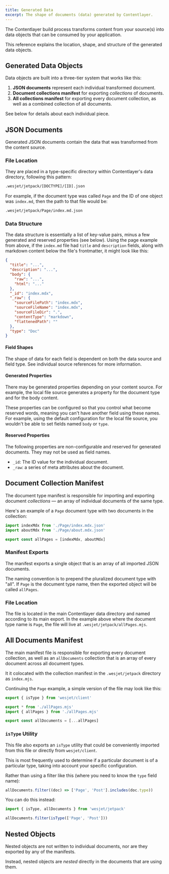 ```yaml
---
title: Generated Data
excerpt: The shape of documents (data) generated by Contentlayer.
---
```


The Contentlayer build process transforms content from your source(s) into data objects that can be consumed by your application.

This reference explains the location, shape, and structure of the generated data objects.

## Generated Data Objects

Data objects are built into a three-tier system that works like this:

1. **JSON documents** represent each individual transformed document.
1. **Document collections manifest** for exporting _collections_ of documents.
1. **All collections manifest** for exporting every document collection, as well as a combined collection of all documents.

See below for details about each individual piece.

## JSON Documents

Generated JSON documents contain the data that was transformed from the content source.

### File Location

They are placed in a type-specific directory within Contentlayer's data directory, following this pattern:

```txt
.wesjet/jetpack/[DOCTYPE]/[ID].json
```

For example, if the document type was called `Page` and the ID of one object was `index.md`, then the path to that file would be:

```txt
.wesjet/jetpack/Page/index.md.json
```

### Data Structure

The data structure is essentially a list of key-value pairs, minus a few generated and reserved properties (see below). Using the page example from above, if the `index.md` file had `title` and `description` fields, along with markdown content below the file's frontmatter, it might look like this:

```json
{
  "title": "...",
  "description": "...",
  "body": {
    "raw": "...",
    "html": "..."
  },
  "_id": "index.mdx",
  "_raw": {
    "sourceFilePath": "index.mdx",
    "sourceFileName": "index.mdx",
    "sourceFileDir": ".",
    "contentType": "markdown",
    "flattenedPath": ""
  },
  "type": "Doc"
}
```

#### Field Shapes

The shape of data for each field is dependent on both the data source and field type. See individual source references for more information.

#### Generated Properties

There may be generated properties depending on your content source. For example, the local file source generates a property for the document type and for the body content.

These properties can be configured so that you control what become reserved words, meaning you can't have another field using these names. For example, using the default configuration for the local file source, you wouldn't be able to set fields named `body` or `type`.

#### Reserved Properties

The following properties are non-configurable and reserved for generated documents. They may not be used as field names.

- `_id`: The ID value for the individual document.
- `_raw`: a series of meta attributes about the document.

## Document Collection Manifest

The document type manifest is responsible for importing and exporting document _collections_ — an array of individual documents of the same type.

Here's an example of a `Page` document type with two documents in the collection:

```js
import indexMdx from './Page/index.mdx.json'
import aboutMdx from './Page/about.mdx.json'

export const allPages = [indexMdx, aboutMdx]
```

### Manifest Exports

The manifest exports a single object that is an array of all imported JSON documents.

The naming convention is to prepend the pluralized document type with "all". If `Page` is the document type name, then the exported object will be called `allPages`.

### File Location

The file is located in the main Contentlayer data directory and named according to its main export. In the example above where the document type name is `Page`, the file will live at `.wesjet/jetpack/allPages.mjs`.

## All Documents Manifest

The main manifest file is responsible for exporting every document collection, as well as an `allDocuments` collection that is an array of every document across all document types.

It it colocated with the collection manifest in the `.wesjet/jetpack` directory as `index.mjs`.

Continuing the `Page` example, a simple version of the file may look like this:

```js
export { isType } from 'wesjet/client'

export * from './allPages.mjs'
import { allPages } from './allPages.mjs'

export const allDocuments = [...allPages]
```

### `isType` Utility

This file also exports an `isType` utility that could be conveniently imported from this file or directly from `wesjet/client`.

This is most frequently used to determine if a particular document is of a particular type, taking into account your specific configuration.

Rather than using a filter like this (where you need to know the `type` field name):

```js
allDocuments.filter((doc) => ['Page', 'Post'].includes(doc.type))
```

You can do this instead:

```js
import { isType, allDocuments } from 'wesjet/jetpack'

allDocuments.filter(isType(['Page', 'Post']))
```

## Nested Objects

Nested objects are not written to individual documents, nor are they exported by any of the manifests.

Instead, nested objects are _nested_ directly in the documents that are using them.
